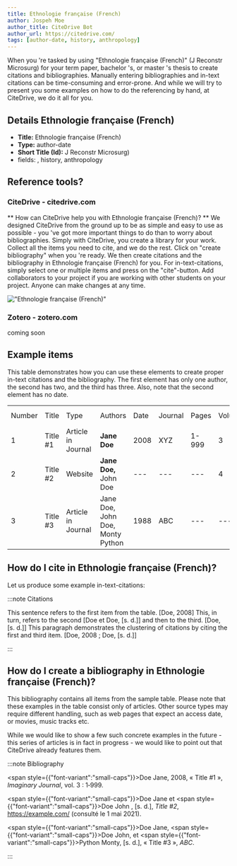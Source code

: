 ```yaml
---
title: Ethnologie française (French)
author: Jospeh Moe
author_title: CiteDrive Bot
author_url: https://citedrive.com/
tags: [author-date, history, anthropology]
---
```


When you 're tasked by using "Ethnologie française (French)" (J Reconstr Microsurg) for your term paper, bachelor 's, or master 's thesis to create citations and bibliographies.
Manually entering bibliographies and in-text citations can be time-consuming and error-prone. And while we will try to present you some examples on how to do the referencing by hand, at CiteDrive, we do it all for you.

## Details  Ethnologie française (French)
* **Title:** Ethnologie française (French)
* **Type:** author-date
* **Short Title (Id):** J Reconstr Microsurg)
* fields: , history, anthropology

## Reference tools?
### CiteDrive - citedrive.com
** How can CiteDrive help you with Ethnologie française (French)? **
We designed CiteDrive from the ground up to be as simple and easy to use as possible - you 've got more important things to do than to worry about bibliographies. Simply with CiteDrive, you create a library for your work. Collect all the items you need to cite, and we do the rest. Click on "create bibliography" when you 're ready. We then create citations and the bibliography in Ethnologie française (French) for you. For in-text-citations, simply select one or multiple items and press on the "cite"-button. Add collaborators to your project if you are working with other students on your project. Anyone can make changes at any time.


!["Ethnologie française (French)"](images/ethnologie-francaise-french.svg "Choose Ethnologie française (French) in the CiteDrive App")

### Zotero - zotero.com

coming soon

## Example items

This table demonstrates how you can use these elements to create proper in-text citations and the bibliography. The first element has only one author, the second has two, and the third has three. Also, note that the second element has no date.


<table>
  <tr>
   <td>Number
   </td>
   <td>Title
   </td>
   <td>Type
   </td>
   <td>Authors
   </td>
   <td>Date
   </td>
   <td>Journal
   </td>
   <td>Pages
   </td>
   <td>Volume
   </td>
   <td>Issue
   </td>
   <td>Access Date
   </td>
  </tr>
  <tr>
   <td>1
   </td>
   <td>Title #1
   </td>
   <td>Article in Journal
   </td>
   <td><strong>Jane Doe</strong>
   </td>
   <td>2008
   </td>
   <td>XYZ
   </td>
   <td>1-999
   </td>
   <td>3
   </td>
   <td>2
   </td>
   <td>--
   </td>
  </tr>
  <tr>
   <td>
2
   </td>
   <td>Title #2
   </td>
   <td>Website
   </td>
   <td><strong>Jane Doe, </strong>John Doe
   </td>
   <td>---
   </td>
   <td>---
   </td>
   <td>---
   </td>
   <td>4
   </td>
   <td>---
   </td>
   <td>2020-05-01
   </td>
  </tr>
  <tr>
   <td>3
   </td>
   <td>Title #3
   </td>
   <td>Article in Journal
   </td>
   <td>Jane Doe, John Doe, Monty Python
   </td>
   <td>1988
   </td>
   <td>ABC
   </td>
   <td>---
   </td>
   <td>---
   </td>
   <td>16
   </td>
   <td>---
   </td>
  </tr>
</table>



## How do I cite in  Ethnologie française (French)?

Let us produce some example in-text-citations:

:::note Citations


This sentence refers to the first item from the table.  [Doe, 2008] This, in turn, refers to the second  [Doe et Doe, [s. d.]]
and then to the third.   [Doe, [s. d.]]
This paragraph demonstrates the clustering of citations by citing the first and third item.  [Doe, 2008 ; Doe, [s. d.]]

:::

## How do I create a bibliography in Ethnologie française (French)?

This bibliography contains all items from the sample table. Please note that these examples in the table consist only of articles. Other source types may require different handling, such as web pages that expect an access date, or movies, music tracks etc.

While we would like to show a few such concrete examples in the future - this series of articles is in fact in progress - we would like to point out that CiteDrive already features them.

:::note Bibliography

<span style={{"font-variant":"small-caps"}}>Doe</span> Jane, 2008, « Title #1 », <i>Imaginary Journal</i>, vol. 3 : 1‑999.

<span style={{"font-variant":"small-caps"}}>Doe</span> Jane et <span style={{"font-variant":"small-caps"}}>Doe</span> John , [s. d.], <i>Title #2</i>, https://example.com/ (consulté le 1 mai 2021).

<span style={{"font-variant":"small-caps"}}>Doe</span> Jane, <span style={{"font-variant":"small-caps"}}>Doe</span> John, et <span style={{"font-variant":"small-caps"}}>Python</span> Monty, [s. d.], « Title #3 », <i>ABC</i>.



:::


        